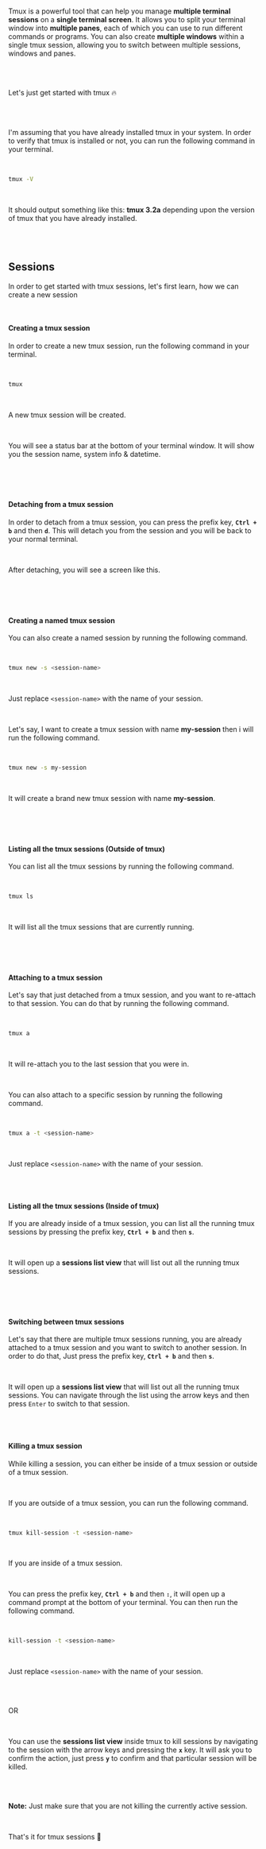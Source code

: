 
<BlogPostHeader title='TMUX - Beginner&apos;s Guide 🚀' date='May 19, 2024' image={HeaderImage} />
<br />

Tmux is a powerful tool that can help you manage **multiple terminal sessions** on a **single terminal screen**. It allows you to split your terminal window into **multiple panes**, each of which you can use to run different commands or programs. You can also create **multiple windows** within a single tmux session, allowing you to switch between multiple sessions, windows and panes.

<br />
<br />

Let's just get started with tmux 🔥

<br />
<br />

I'm assuming that you have already installed tmux in your system. In order to verify that tmux is installed or not, you can run the following command in your terminal.

<br />

```bash
tmux -V
```

<br />

It should output something like this: **tmux 3.2a** depending upon the version of tmux that you have already installed.

<br />
<br />

## Sessions

In order to get started with tmux sessions, let's first learn, how we can create a new session

<br />

#### Creating a tmux session

In order to create a new tmux session, run the following command in your terminal.

<br />

```bash
tmux
```
<br />

A new tmux session will be created.

<br />

You will see a status bar at the bottom of your terminal window. It will show you the session name, system info & datetime.

<br />

<BlogPostImage image={BlankTmux} />

<br />
<br />

#### Detaching from a tmux session

In order to detach from a tmux session, you can press the prefix key, **`Ctrl + b`** and then **`d`**. This will detach you from the session and you will be back to your normal terminal.

<br />

After detaching, you will see a screen like this.

<br />

<BlogPostImage image={DetachedFromTmuxSession} />

<br />
<br />

#### Creating a named tmux session

You can also create a named session by running the following command.

<br />

```bash
tmux new -s <session-name>
```
<br />

Just replace `<session-name>` with the name of your session.

<br />

Let's say, I want to create a tmux session with name **my-session** then i will run the following command.

<br />

```bash
tmux new -s my-session
```
<br />

It will create a brand new tmux session with name **my-session**.

<br />

<BlogPostImage image={NewTmuxSessionWithName} />

<br />
<br />

#### Listing all the tmux sessions (Outside of tmux)

You can list all the tmux sessions by running the following command.

<br />

```bash
tmux ls
```
<br />

It will list all the tmux sessions that are currently running.

<br />

<BlogPostImage image={TmuxListAllSessions} />

<br />
<br />

#### Attaching to a tmux session

Let's say that just detached from a tmux session, and you want to re-attach to that session. You can do that by running the following command.

<br />

```bash
tmux a
```

<br />

It will re-attach you to the last session that you were in.

<br />

You can also attach to a specific session by running the following command.

<br />

```bash
tmux a -t <session-name>
```
<br />

Just replace `<session-name>` with the name of your session.

<br />
<br />

#### Listing all the tmux sessions (Inside of tmux)

If you are already inside of a tmux session, you can list all the running tmux sessions by pressing the prefix key, **`Ctrl + b`** and then **`s`**.

<br />

It will open up a **sessions list view** that will list out all the running tmux sessions.

<br />

<BlogPostImage image={ListAllSessionsInsideTmux} />

<br />
<br />

#### Switching between tmux sessions

Let's say that there are multiple tmux sessions running, you are already attached to a tmux session and you want to switch to another session. In order to do that, Just press the prefix key, **`Ctrl + b`** and then **`s`**.

<br />

It will open up a **sessions list view** that will list out all the running tmux sessions. You can navigate through the list using the arrow keys and then press `Enter` to switch to that session.

<br />
<br />

#### Killing a tmux session

While killing a session, you can either be inside of a tmux session or outside of a tmux session.

<br />

If you are outside of a tmux session, you can run the following command.

<br />

```bash
tmux kill-session -t <session-name>
```

<br />

If you are inside of a tmux session.

<br />

You can press the prefix key, **`Ctrl + b`** and then **`:`**, it will open up a command prompt at the bottom of your terminal. You can then run the following command.

<br />

```bash
kill-session -t <session-name>
```

<br />

Just replace `<session-name>` with the name of your session.

<br />

<BlogPostImage image={KillTmuxSessionUsingCommand} />

<br />

OR

<br />

You can use the **sessions list view** inside tmux to kill sessions by navigating to the session with the arrow keys and pressing the **`x`** key. It will ask you to confirm the action, just press **`y`** to confirm and that particular session will be killed.

<br />

<BlogPostImage image={KillSessionUsingSessionsListView} />

<br />

**Note:** Just make sure that you are not killing the currently active session.

<br />

That's it for tmux sessions 🚀
